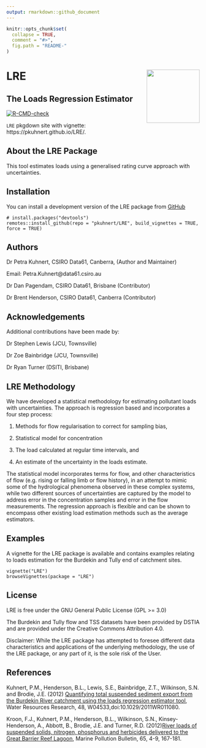 ```yaml
---
output: rmarkdown::github_document
---
```


<!-- README.md is generated from README.Rmd. Please edit that file -->

```r
knitr::opts_chunk$set(
  collapse = TRUE,
  comment = "#>",
  fig.path = "README-"
)
```

# LRE <img src='man/figures/LRE_logo.jpg' align="right" height="138.5" />
## The Loads Regression Estimator


[![R-CMD-check](https://github.com/pkuhnert/LRE/workflows/R-CMD-check/badge.svg)](https://github.com/pkuhnert/LRE/actions)

`LRE` pkgdown site with vignette: https://pkuhnert.github.io/LRE/.


## About the LRE Package

This tool estimates loads using a generalised rating curve approach with uncertainties.



## Installation

You can install a development version of the LRE package from [GitHub](https://github.com/pkuhnert/LRE)

```
# install.packages("devtools")
remotes::install_github(repo = "pkuhnert/LRE", build_vignettes = TRUE, force = TRUE)
```


## Authors


Dr Petra Kuhnert, CSIRO Data61, Canberra, (Author and Maintainer)

Email: Petra.Kuhnert@data61.csiro.au


Dr Dan Pagendam, CSIRO Data61, Brisbane (Contributor)

Dr Brent Henderson, CSIRO Data61, Canberra (Contributor)


## Acknowledgements

Additional contributions have been made by:

Dr Stephen Lewis (JCU, Townsville)

Dr Zoe Bainbridge (JCU, Townsville)

Dr Ryan Turner (DSITI, Brisbane)


## LRE Methodology

We have developed a statistical methodology for estimating pollutant loads with uncertainties. The approach is regression based and incorporates a four step process:

(1) Methods for flow regularisation to correct for sampling bias,

(2) Statistical model for concentration

(3) The load calculated at regular time intervals, and

(4) An estimate of the uncertainty in the loads estimate.

The statistical model incorporates terms for flow, and other characteristics of flow (e.g. rising or falling limb or flow history), in an attempt to mimic some of the hydrological phenomena observed in these complex systems, while two different sources of uncertainties are captured by the model to address error in the concentration samples and error in the flow measurements. The regression approach is flexible and can be shown to encompass other existing load estimation methods such as the average estimators.




## Examples

A vignette for the LRE package is available and contains examples relating to loads estimation for the Burdekin and
Tully end of catchment sites.

```
vignette("LRE")
browseVignettes(package = "LRE")
```



## License

LRE is free under the GNU General Public License (GPL >= 3.0)

The Burdekin and Tully flow and TSS datasets have been provided by DSTIA and are provided under the Creative Commons Attribution 4.0.

Disclaimer: While the LRE package has attempted to foresee different data characteristics and applications of the underlying methodology, the use of the LRE package, or any part of it, is the sole risk of the User. 

## References

Kuhnert, P.M., Henderson, B.L., Lewis, S.E., Bainbridge, Z.T., Wilkinson, S.N. and Brodie, J.E. (2012) 
[Quantifying total suspended sediment export from the Burdekin River catchment using the loads regression estimator tool](https://agupubs.onlinelibrary.wiley.com/doi/full/10.1029/2011WR011080),
Water Resources Research, 48, W04533,doi:10.1029/2011WR011080. 

Kroon, F.J., Kuhnert, P.M., Henderson, B.L., Wilkinson, S.N., Kinsey-Henderson, A., Abbott, B., Brodie, J.E. and Turner, R.D. (2012)[River loads of suspended solids, nitrogen, phosphorus and herbicides delivered to the Great Barrier Reef Lagoon](https://www.sciencedirect.com/science/article/pii/S0025326X11005583), Marine Pollution Bulletin, 65, 4-9, 167-181.

